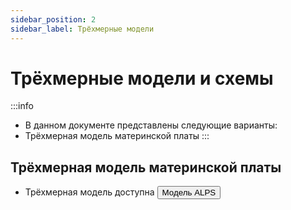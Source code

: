 ```yaml
---
sidebar_position: 2
sidebar_label: Трёхмерные модели
---
```




# Трёхмерные модели и схемы

:::info
* В данном документе представлены следующие варианты:
* Трёхмерная модель материнской платы
:::



## Трёхмерная модель материнской платы

* Трёхмерная модель доступна
    <Button variant="contained" disableElevation component="a" rel="noopener" href="http://cdn.mellow.klipper.cn/STEP/Alps-body.stp">Модель ALPS</Button>
